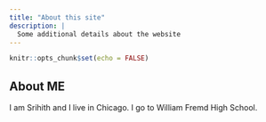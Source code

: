 ```yaml
---
title: "About this site"
description: |
  Some additional details about the website
---
```


```r
knitr::opts_chunk$set(echo = FALSE)
```
## About ME
I am Srihith and I live in Chicago. I go to William Fremd High School. 


